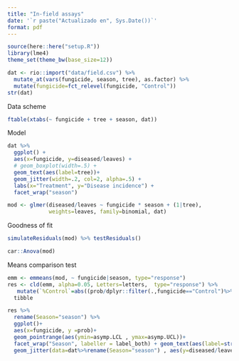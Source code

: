 ```yaml
---
title: "In-field assays"
date: '`r paste("Actualizado en", Sys.Date())`'
format: pdf
---
```


```r
source(here::here("setup.R"))
library(lme4)
theme_set(theme_bw(base_size=12))
```

```r
dat <- rio::import("data/field.csv") %>% 
  mutate_at(vars(fungicide, season, tree), as.factor) %>% 
  mutate(fungicide=fct_relevel(fungicide, "Control"))
str(dat)
```

Data scheme

```r
ftable(xtabs(~ fungicide + tree + season, dat))
```

Model

```r
dat %>% 
  ggplot() + 
  aes(x=fungicide, y=diseased/leaves) + 
  # geom_boxplot(width=.5) + 
  geom_text(aes(label=tree))+
  geom_jitter(width=.2, col=2, alpha=.5) + 
  labs(x="Treatment", y="Disease incidence") + 
  facet_wrap("season")
```

```r
mod <- glmer(diseased/leaves ~ fungicide * season + (1|tree),
             weights=leaves, family=binomial, dat)
```

Goodness of fit

```r
simulateResiduals(mod) %>% testResiduals()
```

```r
car::Anova(mod)
```

Means comparison test

```r
emm <- emmeans(mod, ~ fungicide|season, type="response") 
res <- cld(emm, alpha=0.05, Letters=letters,  type="response") %>% 
   mutate(`%Control`=abs((prob/dplyr::filter(.,fungicide=="Control")%>% pull(prob)-1)*100)) %>% 
  tibble

res %>% 
  rename(Season="season") %>% 
  ggplot()+
  aes(x=fungicide, y =prob)+
  geom_pointrange(aes(ymin=asymp.LCL , ymax=asymp.UCL))+
  facet_wrap("Season", labeller = label_both) + geom_text(aes(label=str_squish(.group)), angle=90, vjust=-1, hjust=.5, ) + 
  geom_jitter(data=dat%>%rename(Season="season") , aes(y=diseased/leaves), alpha=.2, width=.1)
```
